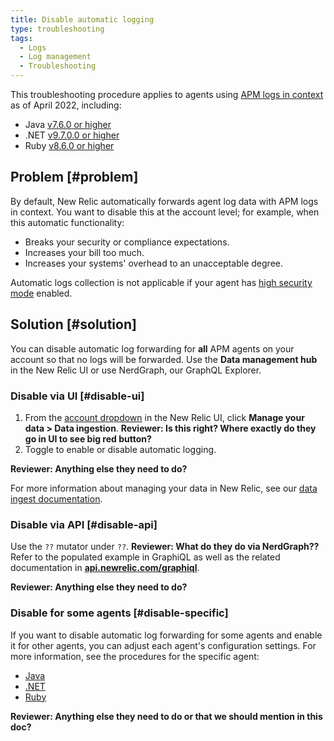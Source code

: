 ```yaml
---
title: Disable automatic logging
type: troubleshooting
tags:
  - Logs
  - Log management
  - Troubleshooting
---
```


This troubleshooting procedure applies to agents using [APM logs in context](/docs/apm/new-relic-apm/getting-started/get-started-logs-context) as of April 2022, including:

* Java [v7.6.0 or higher](/docs/release-notes/agent-release-notes/java-release-notes/)
* .NET [v9.7.0.0 or higher](/docs/release-notes/agent-release-notes/net-release-notes/)
* Ruby [v8.6.0 or higher](/docs/release-notes/agent-release-notes/ruby-release-notes/)

## Problem [#problem]

By default, New Relic automatically forwards agent log data with APM logs in context. You want to disable this at the account level; for example, when this automatic functionality:

* Breaks your security or compliance expectations.
* Increases your bill too much.
* Increases your systems' overhead to an unacceptable degree.

Automatic logs collection is not applicable if your agent has [high security mode](/docs/apm/agents/manage-apm-agents/configuration/high-security-mode/) enabled.

## Solution [#solution]

You can disable automatic log forwarding for **all** APM agents on your account so that no logs will be forwarded. Use the **Data management hub** in the New Relic UI or use NerdGraph, our GraphQL Explorer.

### Disable via UI [#disable-ui]

1. From the [account dropdown](/docs/glossary/glossary/#account-dropdown) in the New Relic UI, click **Manage your data > Data ingestion**. **Reviewer: Is this right? Where exactly do they go in UI to see big red button?**
2. Toggle to enable or disable automatic logging.

**Reviewer: Anything else they need to do?**

For more information about managing your data in New Relic, see our [data ingest documentation](/docs/data-apis/manage-data/manage-data-coming-new-relic).

### Disable via API [#disable-api]

Use the `??` mutator under `??`. **Reviewer: What do they do via NerdGraph??** Refer to the populated example in GraphiQL as well as the related documentation in [**api.newrelic.com/graphiql**](https://api.newrelic.com/graphiql).

**Reviewer: Anything else they need to do?**

### Disable for some agents [#disable-specific]

If you want to disable automatic log forwarding for some agents and enable it for other agents, you can adjust each agent's configuration settings. For more information, see the  procedures for the specific agent:

* [Java](/docs/logs/logs-context/java-configure-logs-context-all#2-decorate)
* [.NET](/docs/logs/logs-context/net-configure-logs-context-all#2-decorate)
* [Ruby](/logs/logs-context/configure-logs-context-ruby#2-decorate)

**Reviewer: Anything else they need to do or that we should mention in this doc?**
